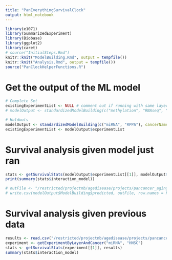 ```yaml
---
title: "PanEverythingSurvivalClock"
output: html_notebook
---
```


```r
library(e1071) 
library(SummarizedExperiment)
library(Biobase)
library(ggplot2)
library(caret)
# source("InitialSteps.Rmd")
knitr::knit("ModelBuilding.Rmd", output = tempfile())
knitr::knit("Analysis.Rmd", output = tempfile())
source("PanClockHelperFunctions.R")
```

# Get the output of the ML model
```r
# Complete Set
existingExperimentList <- NULL # comment out if running with same layer and cancer combination as last run
# modelOutput <- standardizedModelBuilding(c("methylation", "RNAseq", "miRNA"), cancerName="HNSC", existingExperimentList=existingExperimentList)

# Holdouts
modelOutput <- standardizedModelBuilding(c("miRNA", "RPPA"), cancerName="HNSC", methodNames=c("glmnet"), splitSize=0.8, seed=43, existingExperimentsList=existingExperimentList)
existingExperimentList <- modelOutput$experimentList
```


# Survival analysis given model just ran
```r
stats <- getSurvivalStats(modelOutput$experimentList[[1]], modelOutput$ModelBuilding$predicted)
print(summary(stats$interaction_model))

# outFile <- "/restricted/projectnb/agedisease/projects/pancancer_aging_clocks/results/ElasticNet_HNSC_HPV_Negative/ElasticNetMethylationRNAseqHoldoutsSeed44.csv"
# write.csv(modelOutput$ModelBuilding$predicted, outFile, row.names = FALSE)
```

# Survival analysis given previous data
```r
results <- read.csv("/restricted/projectnb/agedisease/projects/pancancer_aging_clocks/results/ElasticNet_HNSC_HPV_Negative/ElasticNetRNAseqCompleteSet.csv")
experiment <- getExperimentByLayerAndCancer("miRNA", "HNSC")
stats <- getSurvivalStats(experiment[[1]], results)
summary(stats$interaction_model)
```

